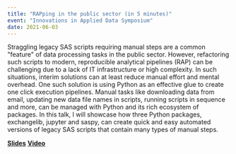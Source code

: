 ```yaml
---
title: "RAPping in the public sector (in 5 minutes)"
event: "Innovations in Applied Data Symposium"
date: 2021-06-03
---
```


Straggling legacy SAS scripts requiring manual steps are a common \"feature\" of data processing tasks in the public sector. However, refactoring such scripts to modern, reproducible analytical pipelines (RAP) can be challenging due to a lack of IT infrastructure or high complexity. In such situations, interim solutions can at least reduce manual effort and mental overhead. One such solution is using Python as an effective glue to create one click execution pipelines. Manual tasks like downloading data from email, updating new data file names in scripts, running scripts in sequence and more, can be managed with Python and its rich ecosystem of packages. In this talk, I will showcase how three Python packages, exchangelib, jupyter and saspy, can create quick and easy automated versions of legacy SAS scripts that contain many types of manual steps.

<a href="https://github.com/shriv/applied-data-conf-21-preso/blob/master/presentation.pdf" class="btn btn-primary">**Slides**</a> <a href="https://www.youtube.com/watch?v=D5eCVZXq96A&t=1770s" class="btn btn-primary">**Video**</a> 